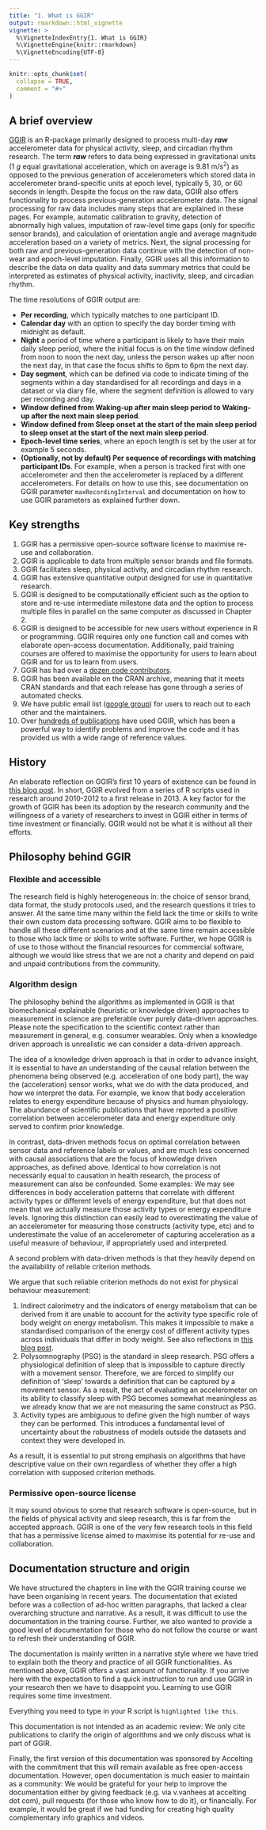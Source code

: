 ```yaml
---
title: "1. What is GGIR"
output: rmarkdown::html_vignette
vignette: >
  %\VignetteIndexEntry{1. What is GGIR}
  %\VignetteEngine{knitr::rmarkdown}
  %\VignetteEncoding{UTF-8}
---
```


```r
knitr::opts_chunk$set(
  collapse = TRUE,
  comment = "#>"
)
```

## A brief overview

[GGIR](https://CRAN.R-project.org/package=GGIR) is an R-package primarily designed to process multi-day ***raw*** accelerometer data for physical activity, sleep, and circadian rhythm research.
The term ***raw*** refers to data being expressed in gravitational units (1 _g_ equal gravitational acceleration, which on average is 9.81 m/s<sup>2</sup>) as opposed to the previous generation of accelerometers which stored data in accelerometer brand-specific units at epoch level, typically 5, 30, or 60 seconds in length.
Despite the focus on the raw data, GGIR also offers functionality to process previous-generation accelerometer data.
The signal processing for raw data includes many steps that are explained in these pages. For example, automatic calibration to gravity, detection of abnormally high values, imputation of raw-level time gaps (only for specific sensor brands), and calculation of orientation angle and average magnitude acceleration based on a variety of metrics.
Next, the signal processing for both raw and previous-generation data continue with the detection of non-wear and epoch-level imputation.
Finally, GGIR uses all this information to describe the data on data quality and data summary metrics that could be interpreted as estimates of physical activity, inactivity, sleep, and circadian rhythm.

The time resolutions of GGIR output are:

-   **Per recording**, which typically matches to one participant ID.
-   **Calendar day** with an option to specify the day border timing with midnight as default.
-   **Night** a period of time where a participant is likely to have their main daily sleep period, where the initial focus is on the time window defined from noon to noon the next day, unless the person wakes up after noon the next day, in that case the focus shifts to 6pm to 6pm the next day.
-   **Day segment**, which can be defined via code to indicate timing of the segments within a day standardised for all recordings and days in a dataset or via diary file, where the segment definition is allowed to vary per recording and day.
-   **Window defined from Waking-up after main sleep period to Waking-up after the next main sleep period**.
-   **Window defined from Sleep onset at the start of the main sleep period to sleep onset at the start of the next main sleep period**.
-   **Epoch-level time series**, where an epoch length is set by the user at for example 5 seconds.
-   **(Optionally, not by default) Per sequence of recordings with matching participant IDs**. For example, when a person is tracked first with one accelerometer and then the accelerometer is replaced by a different accelerometers. For details on how to use this, see documentation on GGIR parameter `maxRecordingInterval` and documentation on how to use GGIR parameters as explained further down.

## Key strengths

1.  GGIR has a permissive open-source software license to maximise re-use and collaboration.
2.  GGIR is applicable to data from multiple sensor brands and file formats.
3.  GGIR facilitates sleep, physical activity, and circadian rhythm research.
4.  GGIR has extensive quantitative output designed for use in quantitative research.
5.  GGIR is designed to be computationally efficient such as the option to store and re-use intermediate milestone data and the option to process multiple files in parallel on the same computer as discussed in Chapter 2.
6.  GGIR is designed to be accessible for new users without experience in R or programming. GGIR requires only one function call and comes with elaborate open-access documentation. Additionally, paid training courses are offered to maximise the opportunity for users to learn about GGIR and for us to learn from users.
7.  GGIR has had over a [dozen code contributors](https://github.com/wadpac/GGIR/graphs/contributors).
8.  GGIR has been available on the CRAN archive, meaning that it meets CRAN standards and that each release has gone through a series of automated checks.
9.  We have public email list ([google group](https://groups.google.com/g/rpackageggir/)) for users to reach out to each other and the maintainers.
10. Over [hundreds of publications](https://github.com/wadpac/GGIR/wiki/Publication-list) have used GGIR, which has been a powerful way to identify problems and improve the code and it has provided us with a wide range of reference values.

## History

An elaborate reflection on GGIR’s first 10 years of existence can be found in [this blog post](https://www.accelting.com/updates/10th-anniversary-of-ggir/).
In short, GGIR evolved from a series of R scripts used in research around 2010-2012 to a first release in 2013.
A key factor for the growth of GGIR has been its adoption by the research community and the willingness of a variety of researchers to invest in GGIR either in terms of time investment or financially.
GGIR would not be what it is without all their efforts.

## Philosophy behind GGIR

### Flexible and accessible

The research field is highly heterogeneous in: the choice of sensor brand, data format, the study protocols used, and the research questions it tries to answer.
At the same time many within the field lack the time or skills to write their own custom data processing software.
GGIR aims to be flexible to handle all these different scenarios and at the same time remain accessible to those who lack time or skills to write software.
Further, we hope GGIR is of use to those without the financial resources for commercial software, although we would like stress that we are not a charity and depend on paid and unpaid contributions from the community.

### Algorithm design

The philosophy behind the algorithms as implemented in GGIR is that biomechanical explainable (heuristic or knowledge driven) approaches to measurement in science are preferable over purely data-driven approaches. Please note the specification to the scientific context rather than measurement in general, e.g. consumer wearables. Only when a knowledge driven approach is unrealistic we can consider a data-driven approach. 

The idea of a knowledge driven approach is that in order to advance insight, it is essential to have an understanding of the causal relation between the phenomena being observed (e.g. acceleration of one body part), the way the (acceleration) sensor works, what we do with the data produced, and how we interpret the data. For example, we know that body acceleration relates to energy expenditure because of physics and human physiology. The abundance of scientific publications that have reported a positive correlation between accelerometer data and energy expenditure only served to confirm prior knowledge.

In contrast, data-driven methods focus on optimal correlation between sensor data and reference labels or values, and are much less concerned with causal associations that are the focus of knowledge driven approaches, as defined above. Identical to how correlation is not necessarily equal to causation in health research, the process of measurement can also be confounded. Some examples: We may see differences in body acceleration patterns that correlate with different activity types or different levels of energy expenditure, but that does not mean that we actually measure those activity types or energy expenditure levels. Ignoring this distinction can easily lead to overestimating the value of an accelerometer for measuring those constructs (activity type, etc) and to underestimate the value of an accelerometer of capturing acceleration as a useful measure of behaviour, if appropriately used and interpreted.

A second problem with data-driven methods is that they heavily depend on the availability of reliable criterion methods.

We argue that such reliable criterion methods do not exist for physical behaviour measurement:

1.  Indirect calorimetry and the indicators of energy metabolism that can be derived from it are unable to account for the activity type specific role of body weight on energy metabolism. This makes it impossible to make a standardised comparison of the energy cost of different activity types across individuals that differ in body weight. See also reflections in [this blog post](https://www.accelting.com/updates/why-does-ggir-facilitate-cut-points/).
2.  Polysomnography (PSG) is the standard in sleep research. PSG offers a physiological definition of sleep that is impossible to capture directly with a movement sensor. Therefore, we are forced to simplify our definition of ‘sleep’ towards a definition that can be captured by a movement sensor. As a result, the act of evaluating an accelerometer on its ability to classify sleep with PSG becomes somewhat meaningless as we already know that we are not measuring the same construct as PSG.
3.  Activity types are ambiguous to define given the high number of ways they can be performed. This introduces a fundamental level of uncertainty about the robustness of models outside the datasets and context they were developed in.

As a result, it is essential to put strong emphasis on algorithms that have descriptive value on their own regardless of whether they offer a high correlation with supposed criterion methods.

### Permissive open-source license

It may sound obvious to some that research software is open-source, but in the fields of physical activity and sleep research, this is far from the accepted approach.
GGIR is one of the very few research tools in this field that has a permissive license aimed to maximise its potential for re-use and collaboration.

## Documentation structure and origin

We have structured the chapters in line with the GGIR training course we have been organising in recent years.
The documentation that existed before was a collection of ad-hoc written paragraphs, that lacked a clear overarching structure and narrative.
As a result, it was difficult to use the documentation in the training course.
Further, we also wanted to provide a good level of documentation for those who do not follow the course or want to refresh their understanding of GGIR.

The documentation is mainly written in a narrative style where we have tried to explain both the theory and practice of all GGIR functionalities. As mentioned above, GGIR offers a vast amount of functionality. If you arrive here with the expectation to find a quick instruction to run and use GGIR in your research then we have to disappoint you. Learning to use GGIR requires some time investment.

Everything you need to type in your R script is `highlighted like this`.

This documentation is not intended as an academic review: We only cite publications to clarify the origin of algorithms and we only discuss what is part of GGIR.


Finally, the first version of this documentation was sponsored by Accelting with the commitment that this will remain available as free open-access documentation.
However, open documentation is much easier to maintain as a community: We would be grateful for your help to improve the documentation either by giving feedback (e.g. via v.vanhees at accelting dot com), pull requests (for those who know how to do it), or financially. For example, it would be great if we had funding for creating high quality complementary info graphics and videos.
